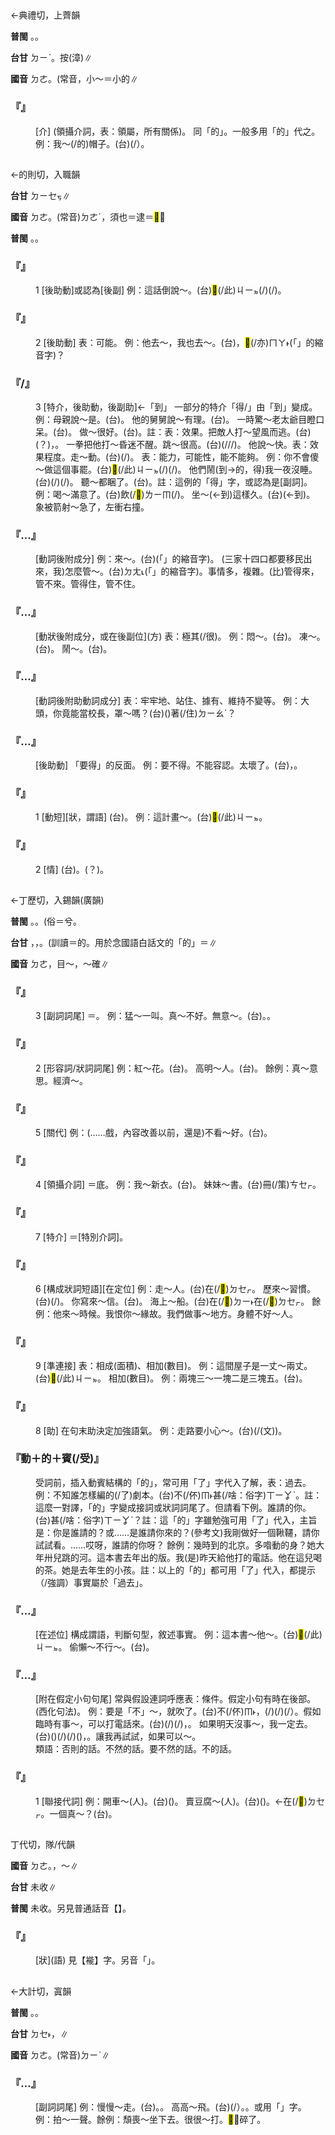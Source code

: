 
=={{ruby|底|ㄉㄜ}}==

←典禮切，上薺韻{{ruby|＝|ㄉㄧˇ}}

'''普閩''' {{ruby|(文)|ㄉㆤˋ}}。{{ruby|(白)|ㄉㄧˋ}}{{ruby|。|ㄉㄨㆤˋ}}。

'''台甘''' <rt>ㄉㄧˋ</rt>{{ruby|。|ㄉㄨㆤˋ}}。按{{ruby|：|ㄉㆤˋ}}(漳)∥

'''國音''' <rt>ㄉㄜ</rt>。(常音{{ruby|）|ㄉㄧˇ}}{{ruby|。|ㄉㄧ}}，小～＝小的∥

    

==='''『{{ruby|底|ㄉㄜ}}』'''===
: [介] (領攝介詞，表：領屬，所有關係)。 同「的」。一般多用「的」代之。 例：我～(/的)帽子。(台){{ruby|我|ㆣㄨㄚˋ}}{{ruby|丌|ㆤ}}(/{{ruby|個|ㆣㆤˊ}}）{{ruby|帽|ㆠㄜ˫}}{{ruby|仔|ㄚ}}。
    

=={{ruby|得|ㄉㄜ}}==

←的則切，入職韻{{ruby|＝|ㄉㄜˊ}}

'''台甘''' <rt>ㄉㄧㆤㆶ</rt>{{ruby|。|ㄉㄧㆵ}}∥

'''國音''' <rt>ㄉㄜ</rt>。(常音)<rt>ㄉㄜˊ</rt>{{ruby|。|ㄉㄟˇ}}，須也{{ruby|。|ㄉㄞˇ}}＝逮{{ruby|。|ㄉㄜ}}＝<mark>&#xf95a1;</mark>∥

'''普閩''' {{ruby|(文)|ㄉㄧㆤㆶ}}。{{ruby|(白)|ㄉㄧㆵ}}。

    

==='''『{{ruby|得|ㄉㄜ}}』'''===
:1  [後助動]或認為[後副] 例：這話倒說～。(台)<mark>&#xffb50;</mark>(/此)<rt>ㄐㄧㆵ</rt>{{ruby|款|ㄎㄨㄢˋ}}(/{{ruby|號|ㄏㄜ˫}}){{ruby|話|ㄨㆤ˫}}{{ruby|卻|ㄎㄧㆦㆶ}}(/{{ruby|句|ㄍㄨㆷ}}){{ruby|是|ㄒㄧ˫}}{{ruby|會|ㄨㆤ˫/ㆤ˫}}{{ruby|講|ㄍㆲˋ}}{{ruby|得|ㄉㄧㆵ}}。
    

==='''『{{ruby|得|ㄉㄜ}}』'''===
:2  [後助動] 表：可能。 例：他去～，我也去～。(台){{ruby|伊|ㄧ}}{{ruby|會|ㄨㆤ˫/ㆤ˫}}{{ruby|<mark>&#xffadf;</mark>|ㄉㄤ˪}}{{ruby|去|ㄎㄧ˪}}，{{ruby|我|ㆣㄨㄚˋ}}<mark>&#xffaca;</mark>(/亦)<rt>ㄇㄚ˫</rt>{{ruby|會|ㄨㆤ˫/ㆤ˫}}{{ruby|<mark>&#xffadf;</mark>|ㄉㄤ˪}}(「{{ruby|得|ㄉㄧㆵ}}{{ruby|通|ㄊㄤ}}」的縮音字){{ruby|去|ㄎㄧ˪}}？
    

==='''『{{ruby|得|ㄉㄜ}}/{{ruby|的|ㄉㄜ}}』'''===
:3  [特介，後助動，後副助]←「到」 一部分的特介「得/{{ruby|的|ㄉㄜ}}」由「到」變成。 例：母親說～是。(台){{ruby|阿|ㄚ}}{{ruby|母|ㆠㄨˋ}}{{ruby|講|ㄍㆲˋ}}{{ruby|→|ㄍㆲ}}{{ruby|去|ㄎㄧ˪}}{{ruby|著|ㄉㄧㄜㆷ}}。 他的舅舅說～有理。(台){{ruby|阿|ㄚ}}{{ruby|舅|ㄍㄨ˫}}{{ruby|講|ㄍㆲˋ}}{{ruby|→|ㄍㆲ}}{{ruby|了|ㄌㄧㄠˋ}}{{ruby|有|ㄨ˫}}{{ruby|道|ㄉㄜ˫}}{{ruby|理|ㄌㄧˋ}}。 一時驚～老太爺目瞪口呆。(台){{ruby|老|ㄌㄠ˫}}{{ruby|爺|ㄧㄚˊ}}{{ruby|臨|ㄌㄧㆰˊ}}{{ruby|當|ㄉㆲ}}{{ruby|時|ㄒㄧˊ}}{{ruby|驚|ㄍㄧㆩ}}{{ruby|<mark>&#xffa42;</mark>|ㄍㄚㆷ}}{{ruby|大|ㄉㄨㄚ˫}}{{ruby|嘴|ㄘㄨㄧ˪}}{{ruby|開|ㄎㄨㄧ}}{{ruby|開|ㄎㄨㄧ}}。 做～很好。(台){{ruby|做|ㄗㄨㆤ˪/ㄗㄜ˪}}{{ruby|去|ㄎㄧ˪}}{{ruby|真|ㄐㄧㄣ}}{{ruby|好|ㄏㄜˋ}}。註：表：效果。把敵人打～望風而逃。(台){{ruby|將|ㄐㄧㆲ}}{{ruby|敵|ㄉㄧㆤㆶ}}{{ruby|人|ㆢㄧㄣˊ/ㄌㄧㄣˊ}}{{ruby|扑|ㄆㄚㆷ}}{{ruby|<mark>&#xffa42;</mark>|ㄍㄚㆷ}}{{ruby|垂|ㄙㄨㆤ˫/ㄙㆤ˫}}{{ruby|腮|ㄙㄞ}}{{ruby|尾|ㆠㆤˋ/ㆠㄨㆤˋ}}{{ruby|<mark>&#xf90e5;</mark>|ㄌㆤˊ}}(？)，{{ruby|走|ㄗㄠˋ}}{{ruby|<mark>&#xffa42;</mark>|ㄍㄚㆷ}}{{ruby|尾|ㆠㆤˋ/ㆠㄨㆤˋ}}{{ruby|仔|ㄚ}}{{ruby|直|ㄉㄧㆵ ͘}}{{ruby|去|ㄎㄧ˪}}。 一拳把他打～昏迷不醒。跳～很高。(台){{ruby|跳|ㄊㄧㄠ˪}}{{ruby|<mark>&#xffa42;</mark>|ㄍㄚㆷ}}(/{{ruby|去|ㄎㄧ˪}}/{{ruby|著|ㄉㄧㄜㆷ ͘}}/{{ruby|了|ㄌㄧㄠˋ}}){{ruby|誠|ㄐㄧㆩˊ}}{{ruby|懸|ㄍㄨㄢˊ}}。 他說～快。表：效果程度。走～動。(台){{ruby|行|ㄍㄧㆩˊ}}{{ruby|會|ㆤ˫/ㄨㆤ˫}}{{ruby|轉|ㄉㄧㄣˋ}}{{ruby|動|ㄉㄤ˫}}(/{{ruby|行|ㄍㄧㆩˊ}}{{ruby|會|ㄨㆤ˫/ㆤ˫}}{{ruby|去|ㄎㄧ˪}})。 表：能力，可能性，能不能夠。 例：你不會傻～做這個事罷。(台){{ruby|汝|ㄌㄧˋ}}{{ruby|敢|ㄍㆩˋ}}{{ruby|<mark>&#xffa45;</mark>|ㆠㆤ˫/ㆠㄨㆤ˫}}{{ruby|戇|ㆣㆲ˫}}{{ruby|<mark>&#xffa42;</mark>|ㄍㄚㆷ}}{{ruby|做|ㄗㄨㆤ˪/ㄗㄜ˪}}{{ruby|出|ㄘㄨㆵ}}<mark>&#xffb50;</mark>(/此)<rt>ㄐㄧㆵ</rt>{{ruby|個|ㆤˊ}}{{ruby|載|ㄉㄞ˫}}(/{{ruby|戴|ㄉㄞ˪}}){{ruby|事|ㄐㄧ˪}}(/{{ruby|事|ㄉㄞ˫}}{{ruby|情|ㄐㄧ˪}})。 他們鬧(到→的，得)我一夜沒睡。(台){{ruby|<mark>&#xffad9;</mark>|ㄧㄣ}}{{ruby|鬧|ㄋㄠ˫}}(/{{ruby|吵|ㄘㄚˋ}}){{ruby|<mark>&#xffa42;</mark>|ㄍㄚㆷ}}{{ruby|我|ㆣㄨㄚˋ}}{{ruby|歸|ㄍㄨㄧ˫}}{{ruby|暗|ㆰ˪}}{{ruby|無|ㆠㄜˊ}}{{ruby|睏|ㄎㄨㄣ˪}}(/{{ruby|<mark>&#xffa45;</mark>|ㆠㆤ˫/ㆠㄨㆤ˫}}{{ruby|睏|ㄎㄨㄣ˪}}{{ruby|得|ㄉㄧㆵ}})。 聽～都睏了。(台){{ruby|聽|ㄊㄧㆩ}}{{ruby|了|ㄌㄧㄠˋ}}{{ruby|一|ㄧㆵ}}{{ruby|直|ㄉㄧㆵ ͘}}{{ruby|<mark>&#xffa49;</mark>|ㆠㆤㆷ/ㆠㄨㆤㆷ}}{{ruby|愛|ㄞ˪}}{{ruby|睏|ㄎㄨㄣ˪}}{{ruby|去|ㄎㄧ˪}}。註：這例的「得」字，或認為是[副詞]。 例：喝～滿意了。(台)飲(/<mark>&#xffbf1;</mark>)<rt>ㄌㄧㆬ</rt>{{ruby|<mark>&#xffa42;</mark>|ㄍㄚㆷ}}{{ruby|真|ㄐㄧㄣ}}{{ruby|滿|ㆠㄨㄢˋ}}{{ruby|意|ㄧ˪}}(/{{ruby|足|ㄐㄧㆦㆶ}})。 坐～(←到)這樣久。(台){{ruby|坐|ㄗㆤ˫/ㄗㄜ˫}}{{ruby|<mark>&#xffa42;</mark>|ㄍㄚㆷ}}(←到){{ruby|即|ㄐㄧㄚㆷ}}{{ruby|恁|ㄌㄧㄣ˪}}{{ruby|久|ㄍㄨˋ}}。 象被箭射～急了，左衝右撞。
    

==='''『…{{ruby|得|ㄉㄜ}}{{ruby|了|ㄌㄧㄠˇ}}』'''===
: [動詞後附成分] 例：來～。(台){{ruby|會|ㄨㆤ˫/ㆤ˫}}{{ruby|<mark>&#xffadf;</mark>|ㄉㄤ˪}}(「{{ruby|得|ㄉㄧㆵ}}{{ruby|通|ㄊㄤ}}」的縮音字){{ruby|來|ㄌㄞˊ}}。 (三家十四口都要移民出來，我)怎麼管～。(台){{ruby|管|ㄍㄨㄢˋ}}{{ruby|會|ㄨㆤ˫/ㆤ˫}}<rt>ㄉㄤ˪</rt>(「{{ruby|得|ㄉㄧㆵ}}{{ruby|通|ㄊㄤ}}」的縮音字){{ruby|去|ㄎㄧ˪}}。事情多，複雜。(比)管得來，管不來。管得住，管不住。
    

==='''『…{{ruby|得|ㄉㄜ}}{{ruby|慌|ㄏㄨㄤ}}』'''===
: [動狀後附成分，或在後副位](方) 表：極其(/很)。 例：悶～。(台){{ruby|誠|ㄐㄧㆩˊ}}{{ruby|翕|ㄏㄧㆴ}}。 凍～。(台){{ruby|誠|ㄐㄧㆩˊ}}{{ruby|凍|ㄉㄤ˪}}。 鬧～。(台){{ruby|誠|ㄐㄧㆩˊ}}{{ruby|吵|ㄘㄚˋ}}。
    

==='''『…{{ruby|得|ㄉㄜ}}{{ruby|住|ㄓㄨˋ}}』'''===
: [動詞後附助動詞成分] 表：牢牢地、站住、據有、維持不變等。 例：大頭，你竟能當校長，罩～嗎？(台)({{ruby|有|ㄨ˫}}{{ruby|能|ㄌㄧㄥˊ}}{{ruby|力|ㄌㄧㆤㆶ ͘}}{{ruby|通|ㄊㄤ}}{{ruby|鎮|ㄉㄧㄣ˪}}{{ruby|壓|ㄚㆷ/ㄚㆴ}}){{ruby|企|ㄎㄧㄚ˫}}{{ruby|會|ㄨㆤ˫/ㆤ˫}}著(/住)<rt>ㄉㄧㄠˊ</rt>{{ruby|<mark>&#xffa45;</mark>|ㆠㆤ˫/ㆠㄨㆤ˫}}？
    

==='''『…{{ruby|不|ㄅㄨˋ}}{{ruby|得|ㄉㄜ}}』'''===
: [後助動] 「要得」的反面。 例：要不得。不能容認。太壞了。(台){{ruby|<mark>&#xffa45;</mark>|ㆠㆤ˫/ㆠㄨㆤ˫}}{{ruby|用|ㄧㆲ˫/ㄧㄥ˫}}{{ruby|得|ㄉㄧㆵ}}，{{ruby|足|ㄐㄧㆦㆶ}}{{ruby|歹|ㄆㄞˋ/ㄆㄞˋ}}。
    

==='''『{{ruby|要|ㄧㄠˋ}}{{ruby|得|ㄉㄜ}}』'''===
:1  [動短][狀，謂語] (台){{ruby|真|ㄐㄧㄣ}}{{ruby|好|ㄏㄜˋ}}。 例：這計畫～。(台)<mark>&#xffb50;</mark>(/此)<rt>ㄐㄧㆵ</rt>{{ruby|個|ㆤˊ}}{{ruby|計|ㄍㆤ˪}}{{ruby|畫|ㄨㆤ˫}}{{ruby|真|ㄐㄧㄣ}}{{ruby|好|ㄏㄜˋ}}。
    

==='''『{{ruby|要|ㄧㄠˋ}}{{ruby|得|ㄉㄜ}}』'''===
:2  [情] (台){{ruby|真|ㄐㄧㄣ}}{{ruby|好|ㄏㄜˋ/ㄏㆦˋ}}。{{ruby|真|ㄐㄧㄣ}}{{ruby|讚|ㄗㄢˋ}}(？)。
    

=={{ruby|的|ㄉㄜ}}==

←丁歷切，入錫韻(廣韻){{ruby|＝|ㄉㄧˋ}}

'''普閩''' {{ruby|(文)|ㄉㄧㆤㆶ}}。{{ruby|(白)|ㄉㄧㆵ}}。(俗{{ruby|）|ㆤˊ}}＝兮。

'''台甘''' {{ruby|(文)|ㄉㄧㆤㆶ}}，{{ruby|的|ㄉㄧㆤㆶ}}{{ruby|確|ㄎㄚㆶ}}{{ruby|。|ㄉㄧㆤㆶ ͘}}，{{ruby|目|ㆠㆦㆶ ͘}}{{ruby|的|ㄉㄧㆤㆶ ͘}}。(訓讀{{ruby|）|ㆤˊ}}＝的。用於念國語白話文的「的」＝{{ruby|丌|ㆤ}}∥

'''國音''' <rt>ㄉㄜ</rt>{{ruby|。|ㄉㄧˋ}}，目～{{ruby|。|ㄉㄧˊ}}，～確∥

    

==='''『{{ruby|的|ㄉㄜ}}』'''===
:3  [副詞詞尾] ＝{{ruby|地|ㄉㄜ}}。 例：猛～一叫。真～不好。無意～。(台){{ruby|真|ㄐㄧㄣ}}{{ruby|丌|ㆤ}}{{ruby|不|ㆬ˫}}{{ruby|好|ㄏㄜˋ}}。{{ruby|無|ㆠㄜˊ}}{{ruby|意|ㄧ˪}}{{ruby|丌|ㆤ}}。
    

==='''『{{ruby|的|ㄉㄜ}}』'''===
:2  [形容詞/狀詞詞尾] 例：紅～花。(台){{ruby|紅|ㄤˊ}}{{ruby|丌|ㆤ}}{{ruby|花|ㄏㄨㆤ/ㄏㆤ}}。 高明～人。(台){{ruby|<mark>&#xffa55;</mark>|ㆣㄠˊ}}{{ruby|丌|ㆤ}}{{ruby|人|ㄌㄤˊ}}。 餘例：真～意思。經濟～。
    

==='''『{{ruby|的|ㄉㄜ}}』'''===
:5  [關代] 例：(……戲，內容改善以前，還是)不看～好。(台){{ruby|<mark>&#xffb49;</mark>|ㄇㄞ˪}}{{ruby|看|ㄎㄨㆩ˪}}{{ruby|較|ㄎㄚㆷ}}{{ruby|好|ㄏㄜˋ}}。
    

==='''『{{ruby|的|ㄉㄜ}}』'''===
:4  [領攝介詞] ＝底。 例：我～新衣。(台){{ruby|我|ㆣㄨㄚˋ}}{{ruby|丌|ㆤ}}{{ruby|新|ㄒㄧㄣ}}{{ruby|衫|ㄙㆩ}}。 妹妹～書。(台){{ruby|小|ㄒㄧㄜˋ}}{{ruby|妹|ㄇㄨㄞ˫/ㄇㄨㄧ˫}}{{ruby|仔|ㄚ}}{{ruby|丌|ㆤ}}冊(/策)<rt>ㄘㆤㆷ</rt>。
    

==='''『{{ruby|的|ㄉㄜ}}』'''===
:7  [特介] ＝{{ruby|得|ㄉㄜ}}[特別介詞]。
    

==='''『{{ruby|的|ㄉㄜ}}』'''===
:6  [構成狀詞短語][在定位] 例：走～人。(台)在(/<mark>&#xf9549;</mark>)<rt>ㄉㆤㆷ</rt>{{ruby|行|ㄍㄧㆩˊ}}{{ruby|路|ㄌㆦ˫}}{{ruby|丌|ㆤ}}{{ruby|人|ㄌㄤˊ}}。 歷來～習慣。(台){{ruby|相|ㄒㄧㄜ/ㄙㆩ}}{{ruby|傳|ㄊㄨㄢˊ}}{{ruby|丌|ㆤ}}{{ruby|舊|ㄍㄨ˫}}{{ruby|慣|ㄍㄨㄢ˪}}(/{{ruby|舊|ㄍㄨ˫}}{{ruby|例|ㄌㆤ˫}})。 你寫來～信。(台){{ruby|汝|ㄌㄧˋ}}{{ruby|寫|ㄒㄧㄚˋ}}{{ruby|來|ㄌㄞˊ}}{{ruby|丌|ㆤ}}{{ruby|批|ㄆㄨㆤ/ㄆㆤ}}。 海上～船。(台)在(/<mark>&#xf9853;</mark>)<rt>ㄉㄧ˫</rt>{{ruby|海|ㄏㄞˋ}}{{ruby|面|ㆠㄧㄣ˫}}在(/<mark>&#xf9549;</mark>)<rt>ㄉㆤㆷ</rt>{{ruby|行|ㄍㄧㆩˊ}}{{ruby|丌|ㆤ}}{{ruby|船|ㄗㄨㄣˊ}}{{ruby|隻|ㄐㄧㄚㆷ}}。 餘例：他來～時候。我恨你～緣故。我們做事～地方。身體不好～人。
    

==='''『{{ruby|的|ㄉㄜ}}』'''===
:9  [準連接] 表：相成(面積)、相加(數目)。 例：這間屋子是一丈～兩丈。(台)<mark>&#xffb50;</mark>(/此)<rt>ㄐㄧㆵ</rt>{{ruby|間|ㄍㄧㄥ}}{{ruby|房|ㄅㄤˊ}}{{ruby|是|ㄒㄧ˫}}{{ruby|一|ㄐㄧㆵ ͘}}{{ruby|丈|ㄉㆭ˫}}{{ruby|深|ㄑㄧㆬ}}{{ruby|兩|ㄋㆭ˫}}{{ruby|丈|ㄉㆭ˫}}{{ruby|闊|ㄎㄨㄚㆵ}}。 相加(數目)。 例：兩塊三～一塊二是三塊五。(台){{ruby|二|ㄋㆭ˫}}{{ruby|箍|ㄎㆦ}}{{ruby|三|ㄙㆩ}}{{ruby|加|ㄍㄚ}}{{ruby|箍|ㄎㆦ}}{{ruby|二|ㆢㄧ˫/ㄌㄧ˫}}{{ruby|是|ㄒㄧ˫}}{{ruby|三|ㄙㆩ}}{{ruby|箍|ㄎㆦ}}{{ruby|半|ㄅㄨㆩ˪}}。
    

==='''『{{ruby|的|ㄉㄜ}}』'''===
:8  [助] 在句末助決定加強語氣。 例：走路要小心～。(台){{ruby|行|ㄍㄧㆩˊ}}{{ruby|路|ㄌㆦ˫}}{{ruby|是|ㄒㄧ˫}}{{ruby|著|ㄉㄧㄜㆷ}}{{ruby|愛|ㄞ˪}}(/{{ruby|要|ㄧㄠ˪}}(文)){{ruby|小|ㄒㄧㄜˋ}}{{ruby|心|ㄒㄧㆬ}}。
    

==='''『動＋的＋賓(/受)』'''===
:  受詞前，插入動賓結構的「的」，常可用「了」字代入了解，表：過去。 例：不知誰怎樣編的(/了)劇本。(台)不(/伓)<rt>ㆬ˫</rt>{{ruby|知|ㄗㄞ}}甚(/啥：俗字)<rt>ㄒㄧㆩˋ</rt>{{ruby|人|ㄌㄤˊ}}{{ruby|按|ㄢ˪}}{{ruby|怎|ㄗㄨㆩˋ}}{{ruby|編|ㄅㄧㄢ}}{{ruby|丌|ㆤ}}{{ruby|劇|ㄍㄧㆦㆶ ͘/ㄍㄧㆤㆶ ͘}}{{ruby|本|ㄅㄨㄣˋ}}。註：這麼一對譯，「的」字變成接詞或狀詞詞尾了。但請看下例。誰請的你。(台){{ruby|到|ㄉㄠ˪}}{{ruby|底|ㄉㄨㆤˋ/ㄉㆤˋ}}{{ruby|是|ㄒㄧ˫}}甚(/啥：俗字)<rt>ㄒㄧㆩˋ</rt>{{ruby|人|ㄌㄤˊ}}{{ruby|請|ㄑㄧㆩˋ}}{{ruby|汝|·ㄌㄧˋ}}？註：這「的」字雖勉強可用「了」代入，主旨是：你是誰請的？或……是誰請你來的？(參考文)我剛做好一個鞦韆，請你試試看。……哎呀，誰請的你呀？ 餘例：幾時到的北京。多喒動的身？她大年卅兒跳的河。這本書去年出的版。我(是)昨天給他打的電話。他在這兒喝的茶。她是去年生的小孩。註：以上的「的」都可用「了」代入，都提示（/強調）事實屬於「過去」。
    

==='''『{{ruby|是|ㄕˋ}}…{{ruby|的|ㄉㄜ}}』'''===
: [在述位] 構成謂語，判斷句型，敘述事實。 例：這本書～他～。(台)<mark>&#xffb50;</mark>(/此)<rt>ㄐㄧㆵ</rt>{{ruby|本|ㄅㄨㄣˋ}}{{ruby|冊|ㄘㆤㆷ}}{{ruby|是|ㄒㄧ˫}}{{ruby|伊|ㄧ}}{{ruby|丌|ㆤ}}。 偷懶～不行～。(台){{ruby|貧|ㄅㄢˊ}}{{ruby|惰|ㄉㄨㆩ˫}}{{ruby|是|ㄒㄧ˫}}{{ruby|<mark>&#xffa45;</mark>|ㆠㆤ˫/ㆠㄨㆤ˫}}{{ruby|用|ㄧㄥ˫/ㄧㆲ˫}}{{ruby|得|ㄉㄧㆵ}}{{ruby|丌|ㆤ}}。
:
    

==='''『…{{ruby|的|ㄉㄜ}}{{ruby|話|ㄏㄨㄚˋ}}』'''===
: [附在假定小句句尾] 常與假設連詞呼應表：條件。假定小句有時在後部。(西化句法)。 例：要是「不」～，就吹了。(台){{ruby|若|ㄋㄚ˫}}不(/伓)<rt>ㆬ˫</rt>{{ruby|者|ㄐㄧㄚ˪}}，{{ruby|著|ㄉㄧㄜㆷ}}(/{{ruby|都|ㄉㄜ˫}}){{ruby|飛|ㄅㆤ/ㄅㄨㆤ}}(/{{ruby|無|ㆠㄜˊ}}){{ruby|去|ㄎㄧ˪}}(/{{ruby|<mark>&#xffa45;</mark>|ㆠㆤ˫/ㆠㄨㆤ˫}}{{ruby|成|ㄒㄧㄥˊ}}）。假如臨時有事～，可以打電話來。(台){{ruby|設|ㄒㄧㄚㆵ}}{{ruby|使|ㄙㄨˋ}}{{ruby|臨|ㄌㄧㆬˊ}}{{ruby|時|ㄒㄧˊ}}{{ruby|有|ㄨ˫}}{{ruby|載|ㄉㄞ˫}}(/{{ruby|戴|ㄉㄞ˪}}){{ruby|事|ㄐㄧ˪}}(/{{ruby|事|ㄉㄞ˫}}{{ruby|情|ㄐㄧ˪}}){{ruby|者|ㄐㄧㄚ˪}}，{{ruby|會|ㄨㆤ˫/ㆤ˫}}{{ruby|用|ㄧㆲ˫}}{{ruby|得|ㄉㄧㆵ}}{{ruby|講|ㄍㆲˋ}}{{ruby|電|ㄉㄧㄢ˫}}{{ruby|話|ㄨㆤ˫}}{{ruby|來|ㄌㄞˊ}}。 如果明天沒事～，我一定去。(台){{ruby|明|ㄇㄧˊ/ㄇㆤˊ}}{{ruby|仔|ㄚ}}{{ruby|再|ㄗㄞ˪}}({{ruby|若|ㄋㄚ˫}}){{ruby|無|ㆠㄜˊ}}{{ruby|載|ㄉㄞ˫}}(/{{ruby|戴|ㄉㄞ˪}}){{ruby|事|ㄐㄧ˪}}(/{{ruby|事|ㄉㄞ˫}}{{ruby|情|ㄐㄧ˪}})({{ruby|者|ㄐㄧㄚ˪}})，{{ruby|我|ㆣㄨㄚˋ}}{{ruby|會|ㄨㆤ˫/ㆤ˫}}{{ruby|的|ㄉㄧㆤㆶ}}{{ruby|確|ㄎㄚㆶ}}{{ruby|去|ㄎㄚㆶ}}。讓我再試試，如果可以～。
:類語：否則的話。不然的話。要不然的話。不的話。
:
    

==='''『{{ruby|的|ㄉㄜ}}』'''===
:1  [聯接代詞] 例：開車～(人)。(台){{ruby|駛|ㄙㄞˋ}}{{ruby|車|ㄑㄧㄚ}}{{ruby|丌|ㆤ}}({{ruby|人|ㄌㄤˊ}})。 賣豆腐～(人)。(台){{ruby|賣|ㆠㄨㆤ˫/ㆠㆤ˫}}{{ruby|豆|ㄉㄠ˫}}{{ruby|腐|ㄏㄨ˫}}{{ruby|丌|ㆤ}}({{ruby|人|ㄌㄤˊ}})。←在(/<mark>&#xf9549;</mark>)<rt>ㄉㆤㆷ</rt>{{ruby|賣|ㆠㄨㆤ˫/ㆠㆤ˫}}{{ruby|豆|ㄉㄠ˫}}{{ruby|腐|ㄏㄨ˫}}{{ruby|丌|ㆤ}}{{ruby|人|ㄌㄤˊ}}。一個真～？(台){{ruby|一|ㄐㄧㆵ ͘}}{{ruby|個|ㆤˊ}}{{ruby|是|ㄒㄧ˫}}{{ruby|正|ㄐㄧㆩ˪}}{{ruby|丌|ㆤ}}。
    

=={{ruby|襶|ㄉㄜ}}==

丁代切，隊/代韻

'''國音''' <rt>ㄉㄜ</rt>。{{ruby|(文)|ㄉㄞˋ}}，{{ruby|褦|ㄋㄞˋ}}～∥

'''台甘''' 未收∥

'''普閩''' 未收。另見普通話音【{{ruby|襶|ㄉㄞˋ}}】。

    

==='''『{{ruby|褦|ㄌㄜ}}{{ruby|襶|ㄉㄜ}}』'''===
: [狀](語) 見【褦】字。另音「{{ruby|褦|ㄋㄞˋ}}{{ruby|襶|ㄉㄞˋ}}」。
    

=={{ruby|地|ㄉㄜ}}==

←大計切，寘韻{{ruby|＝|ㄉㄧˋ}}

'''普閩''' {{ruby|(文)|ㄉㄧ˫}}。{{ruby|(白)|ㄉㆤ˫}}。

'''台甘''' <rt>ㄉㆤ˫</rt>{{ruby|。|ㄉㄧ˫}}，{{ruby|土|ㄊㆦˋ}}{{ruby|地|ㄉㄧ˫}}{{ruby|公|ㄍㆲ}}∥

'''國音''' <rt>ㄉㄜ</rt>。(常音)<rt>ㄉㄧˋ</rt>∥

    

==='''『…{{ruby|地|ㄉㄜ}}』'''===
: [副詞詞尾] 例：慢慢～走。(台){{ruby|慢|ㆠㄢ˫}}{{ruby|慢|ㆠㄢ˫}}{{ruby|仔|ㄚ}}{{ruby|行|ㄍㄧㆩˊ}}。{{ruby|寬|ㄎㄨㆩ}}{{ruby|寬|ㄎㄨㆩ}}{{ruby|仔|ㄚ}}{{ruby|行|ㄍㄧㆩˊ}}。 高高～飛。(台){{ruby|飛|ㄅㆤ/ㄅㄨㆤ}}{{ruby|<mark>&#xffa42;</mark>|ㄍㄚㆷ}}{{ruby|高|ㄍㄨㄢˊ}}{{ruby|高|ㄍㄨㄢˊ}}(/{{ruby|懸|ㄍㄨㄢˊ}}{{ruby|懸|ㄍㄨㄢˊ}}）。{{ruby|飛|ㄅㆤ/ㄅㄨㆤ}}{{ruby|去|ㄎㄧ˪}}{{ruby|真|ㄐㄧㄣ}}{{ruby|懸|ㄍㄨㄢˊ}}。或用「{{ruby|的|ㄉㄜ}}」字。 例：拍～一聲。餘例：頹喪～坐下去。很很～打。<mark>&#xf9d64;</mark>～碎了。
    
